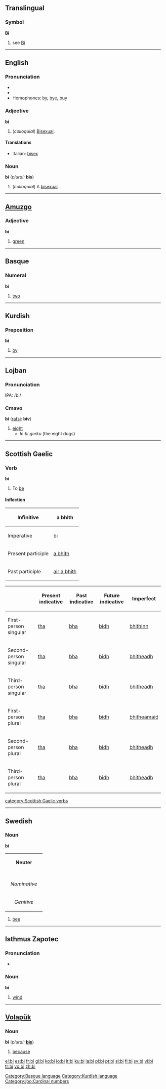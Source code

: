 {{see|Bi|BI|bi-|bī|bí}}
==Translingual==
===Symbol===
'''Bi'''
# see [[Bi]]

----

==English==

===Pronunciation===
*{{IPA|/baɪ/}}
*{{rhymes|aɪ}}
*Homophones: [[by]], [[bye]], [[buy]]

===Adjective===
'''bi'''

# (''colloquial'') [[bisexual|Bisexual]].

====Translations====
*Italian: [[bisex]]

===Noun===
'''bi''' (''plural:'' '''bis''')

# (''colloquial'') A [[bisexual]].

----

==[[Amuzgo]]==
===Adjective===
'''bi'''

# [[green]]

----

==Basque==
===Numeral===
'''bi'''

# [[two]]

[[Category:Basque language]]

----

==Kurdish==
===Preposition===
'''bi'''

# [[by]]

[[Category:Kurdish language]]

----

==Lojban==

===Pronunciation===
IPA: /bi/

===Cmavo===
'''bi''' ([[rafsi]]: '''biv''')

#[[eight]]
#*''le bi gerku'' (the eight dogs)

[[Category:jbo:Cardinal numbers]]

----

==Scottish Gaelic==
===Verb===
'''bi''' 
#To [[be]]
====Inflection====
{| class="prettytable"
|-
! Infinitive
| a bhith
|-
! Imperative
| bi
|-
! Present participle
| [[a bhith]]
|-
! Past participle
| [[air a bhith]]
|}
{| class="prettytable"
|-
! 
! Present indicative
! Past indicative
! Future indicative
! Imperfect
|-
! First-person singular
| [[tha]]
| [[bha]]
| [[bidh]]
| [[bhithinn]]
|-
! Second-person singular
| [[tha]]
| [[bha]]
| [[bidh]]
| [[bhitheadh]]
|-
! Third-person singular
| [[tha]]
| [[bha]]
| [[bidh]]
| [[bhitheadh]]
|-
! First-person plural
| [[tha]]
| [[bha]]
| [[bidh]]
| [[bhitheamaid]]
|-
! Second-person plural
| [[tha]]
| [[bha]]
| [[bidh]]
| [[bhitheadh]]
|-
! Third-person plural
| [[tha]]
| [[bha]]
| [[bidh]]
| [[bhitheadh]]
|}
[[category:Scottish Gaelic verbs]]
----

==Swedish==

===Noun===
'''bi'''

{| border=1 cellspacing=0
| bgcolor="#FFFFF0" colspan=5 align=center | '''Neuter'''
|-
|- bgcolor="#FFFFF0" align=center
! rowspan=2 | 
| colspan=2 width=105| Singular 
| colspan=2 | Plural
|- bgcolor="#FFFFF0" align=center
| width=105 | ''Indefinite'' 
| width=105 | ''Definite'' 
| width=105 |  ''Indefinite'' 
|  width=105 | ''Definite''
|- align=center
| width=105 bgcolor="#FFFFF0" | ''Nominative'' 
| [[bi]]
| [[biet]], ([[bit]])
| [[bin]]
| [[bina]]
|- align=center
| width=105 bgcolor="#FFFFF0" | ''Genitive'' 
| [[bis]]
| [[biets]], ([[bits]])
| [[bins]]
| [[binas]]
|}

# [[bee]]

----

==Isthmus Zapotec==
===Pronunciation===
*{{IPA|[ˈbì]}}
===Noun===
'''bi'''

# [[wind]]
----

==[[Volapük]]==

===Noun===
'''bi'''  (''plural:'' '''[[bis]]''')

# [[because]]

[[el:bi]]
[[es:bi]]
[[fr:bi]]
[[gl:bi]]
[[ko:bi]]
[[io:bi]]
[[it:bi]]
[[ku:bi]]
[[la:bi]]
[[pl:bi]]
[[pt:bi]]
[[sl:bi]]
[[fi:bi]]
[[sv:bi]]
[[vi:bi]]
[[tr:bi]]
[[vo:bi]]
[[zh:bi]]